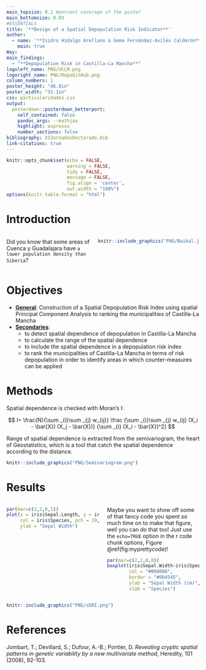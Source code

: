 ```yaml
---
main_topsize: 0.1 #percent coverage of the poster
main_bottomsize: 0.03
#ESSENTIALS
title: '**Design of a Spatial Depopulation Risk Indicator**'
author:
  - name: '**Isidro Hidalgo Arellano & Gema Fernández-Avilés Calderón** Isidro.Hidalgo@uclm.es Gema.FAviles@uclm.es'
    main: true
Way:
main_findings:
  - "**Depopulation Risk in Castilla-La Mancha**"
logoleft_name: PNG/UCLM.png
logoright_name: PNG/RepoGitHub.png
column_numbers: 1
poster_height: "46.8in"
poster_width: "33.1in"
css: particularidades.css
output: 
  posterdown::posterdown_betterport:
    self_contained: false
    pandoc_args: --mathjax
    highlight: espresso
    number_sections: false
bibliography: XIJornadasDoctorado.bib
link-citations: true
---
```


```r
knitr::opts_chunk$set(echo = FALSE,
                      warning = FALSE,
                      tidy = FALSE,
                      message = FALSE,
                      fig.align = 'center',
                      out.width = "100%")
options(knitr.table.format = "html") 
```
:::: {.gridContainer}

::: {.col_1}


# Introduction

:::::: {.columns}
::: {.column width="45%"}
Did you know that some areas of Cuenca y Guadalajara have `a lower population density than Siberia`?
:::
::: {.column width="55%"}
```r
knitr::include_graphics("PNG/Baikal.jpg")
```
:::
::::::


# Objectives

-   [**General**](): Construction of a Spatial Depopulation Risk Index using spatial Principal Component Analysis to ranking the municipalities of Castilla-La Mancha 
-   [**Secondaries**]():
    -   to detect spatial dependence of depopulation in Castilla-La Mancha
    -   to calculate the range of the spatial dependence
    -   to include the spatial dependence in a depopulation risk index
    -   to rank the municipalities of Castilla-La Mancha in terms of risk depopulation in order to identify areas in which counter-measures can be applied

# Methods

Spatial dependence is checked with Moran's I:

$$
I= \frac{N}{\sum _{i}\sum _{j} w_{ij}} \frac {\sum _{i}\sum _{j} w_{ij} (X_i - \bar{X}) (X_j - \bar{X})} {\sum _{i} (X_i - \bar{X})^2}
$$

Range of spatial dependence is extracted from the semivariogram, the heart of Geostatistics, which is a tool that catch the spatial dependence according to the distance.

```r
knitr::include_graphics("PNG/Semivariogram.png")
```


:::

::: {.col_2}

# Results

:::::: {.columns}
::: {.column width="50%"}


```r
par(mar=c(2,2,0,1))
plot(x = iris$Sepal.Length, y = iris$Sepal.Width,
     col = iris$Species, pch = 19, xlab = "Sepal Length",
     ylab = "Sepal Width")
```

:::

::: {.column width="50%"}

Maybe you want to show off some of that fancy code you spent so much time on to make that figure, well you can do that too! Just use the `echo=TRUE` option in the r code chunk options, Figure \@ref(fig:myprettycode)!

```r
par(mar=c(2,2,0,0))
boxplot(iris$Sepal.Width~iris$Species,
        col = "#008080", 
        border = "#0b4545",
        ylab = "Sepal Width (cm)",
        xlab = "Species")
```

:::
::::::


```r
knitr::include_graphics("PNG/sDRI.png")
```


# References

Jombart, T.; Devillard, S.; Dufour, A.-B.; Pontier, D. *Revealing cryptic spatial patterns in genetic variability by a new multivariate method*, Heredity, 101 (2008), 92-103.


:::

::::


